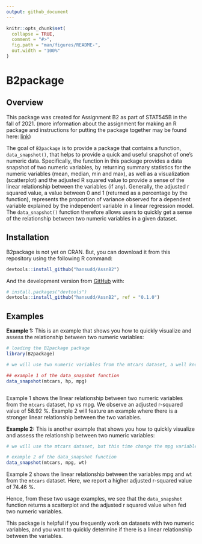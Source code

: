 ```yaml
---
output: github_document
---
```


<!-- README.md is generated from README.Rmd. Please edit that file -->

```r
knitr::opts_chunk$set(
  collapse = TRUE,
  comment = "#>",
  fig.path = "man/figures/README-",
  out.width = "100%"
)
```

# B2package

<!-- badges: start -->
<!-- badges: end -->

## Overview

This package was created for Assignment B2 as part of STAT545B in the fall of 2021. (more information about the assignment for making an R package and instructions for putting the package together may be found here: [link](https://stat545.stat.ubc.ca/assignments/assignment-b2/))

The goal of `B2package` is to provide a package that contains a function, `data_snapshot()`, that helps to provide a quick and useful snapshot of one's numeric data. Specifically, the function in this package provides a data snapshot of two numeric variables, by returning summary statistics for the numeric variables (mean, median, min and max), as well as a visualization (scatterplot) and the adjusted R squared value to provide a sense of the linear relationship between the variables (if any). Generally, the adjusted r squared value, a value between 0 and 1 (returned as a percentage by the function), represents the proportion of variance observed for a dependent variable explained by the independent variable in a linear regression model. The `data_snapshot()` function therefore allows users to quickly get a sense of the relationship between two numeric variables in a given dataset.

## Installation

B2package is not yet on CRAN. But, you can download it from this repository using
the following R command:

``` r
devtools::install_github("hansudd/AssnB2")
```

And the development version from [GitHub](https://github.com/) with:

``` r
# install.packages("devtools")
devtools::install_github("hansudd/AssnB2", ref = "0.1.0")
```
## Examples


__Example 1:__ This is an example that shows you how to quickly visualize and assess the relationship between two numeric variables:
```r
# loading the B2package package
library(B2package)

# we will use two numeric variables from the mtcars dataset, a well known dataset that comes with CRAN

## example 1 of the data_snapshot function 
data_snapshot(mtcars, hp, mpg)



```

Example 1 shows the linear relationship between two numeric variables from the `mtcars` dataset, hp vs mpg. We observe an adjusted r-squared value of 58.92 %. Example 2 will feature an example where there is a stronger linear relationship between the two variables.

__Example 2:__ This is another example that shows you how to quickly visualize and assess the relationship between two numeric variables:
```r

# we will use the mtcars dataset, but this time change the mpg variable to the wt variable

# example 2 of the data_snapshot function
data_snapshot(mtcars, mpg, wt)
```

Example 2 shows the linear relationship between the variables mpg and wt from the `mtcars` dataset. Here, we report a higher adjusted r-squared value of 74.46 %.

Hence, from these two usage examples, we see that the `data_snapshot` function returns a scatterplot and the adjusted r squared value when fed two numeric variables.

This package is helpful if you frequently work on datasets with two numeric variables, and you want to quickly determine if 
there is a linear relationship between the variables. 
